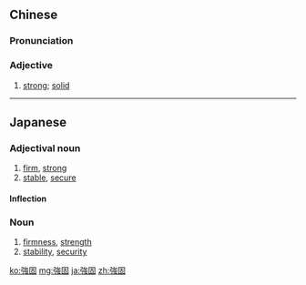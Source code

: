 {{also|强固}}
==Chinese==
{{zh-forms|s=强固}}

===Pronunciation===
{{zh-pron
|m=qiánggù
|mn=kiông-kò͘
|cat=a
}}

===Adjective===
{{zh-adj}}

# [[strong]]; [[solid]]

----

==Japanese==
{{ja-kanjitab|きょう|こ|yomi=on}}

===Adjectival noun===
{{ja-adj|infl=な|きょうこ}}

# [[firm]], [[strong]]
# [[stable]], [[secure]]

====Inflection====
{{ja-na|きょうこ}}

===Noun===
{{ja-noun|きょうこ}}

# [[firmness]], [[strength]]
# [[stability]], [[security]]

[[ko:強固]]
[[mg:強固]]
[[ja:強固]]
[[zh:強固]]